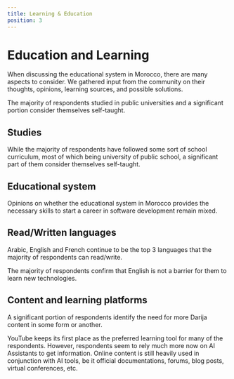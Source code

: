 ```yaml
---
title: Learning & Education
position: 3
---
```


# Education and Learning

When discussing the educational system in Morocco, there are many aspects to consider. We gathered input from the community on their thoughts, opinions, learning sources, and possible solutions.

The majority of respondents studied in public universities and a significant portion consider themselves self-taught.

## Studies

While the majority of respondents have followed some sort of school curriculum, most of which being university of public school, a significant part of them consider themselves self-taught.

<Chart id="education-q-0" title={false} />

## Educational system

Opinions on whether the educational system in Morocco provides the necessary skills to start a career in software development remain mixed.

<Chart id="education-q-1" title={false} />

## Read/Written languages

Arabic, English and French continue to be the top 3 languages that the majority of respondents can read/write.

<Chart id="education-q-2" title={false} />

The majority of respondents confirm that English is not a barrier for them to learn new technologies.

<Chart id="education-q-3" title={false} />

## Content and learning platforms

A significant portion of respondents identify the need for more Darija content in some form or another.

<Chart id="education-q-4" title={false} />

YouTube keeps its first place as the preferred learning tool for many of the respondents.
However, respondents seem to rely much more now on AI Assistants to get information.
Online content is still heavily used in conjunction with AI tools, be it official documentations, forums, blog posts, virtual conferences, etc.

<Tabs>
  <TabItem title="2024">
    <Chart id="education-q-5" year={2024} title={false} />
  </TabItem>
  <TabItem title="2023">
    <Chart id="education-q-5" year={2023} title={false} />
  </TabItem>
</Tabs>
